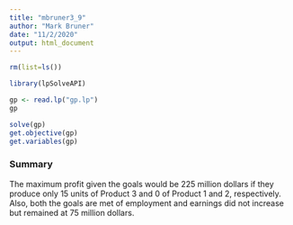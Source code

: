```yaml
---
title: "mbruner3_9"
author: "Mark Bruner"
date: "11/2/2020"
output: html_document
---
```

```r
rm(list=ls())
```

```r
library(lpSolveAPI)
```

```r
gp <- read.lp("gp.lp")
gp
```

```r
solve(gp)
get.objective(gp)
get.variables(gp)
```

### **Summary**
The maximum profit given the goals would be 225 million dollars if they produce only 15 units of Product 3 and 0 of Product 1 and 2, respectively. Also, both the goals are met of employment and earnings did not increase but remained at 75 million dollars.  